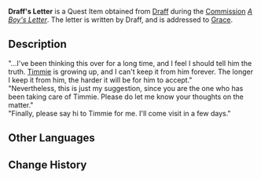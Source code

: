 {{Item Infobox
|id           = 100352
|image        = Book Letter.png
|type         = Quest Items
|description  = A letter from Draff to Sister Grace. It was tightly sealed, but it wasn't enough to withstand the brute force of the hilichurls.
|source1      = Obtained during [[A Boy's Letter]]
}}
'''Draff's Letter''' is a Quest Item obtained from [[Draff]] during the [[Commission]] ''[[A Boy's Letter]]''. The letter is written by Draff, and is addressed to [[Grace]].

==Description==
"...I've been thinking this over for a long time, and I feel I should tell him the truth. [[Timmie]] is growing up, and I can't keep it from him forever. The longer I keep it from him, the harder it will be for him to accept."<br />"Nevertheless, this is just my suggestion, since you are the one who has been taking care of Timmie. Please do let me know your thoughts on the matter."<br />"Finally, please say hi to Timmie for me. I'll come visit in a few days."

==Other Languages==
{{Other Languages|default_hidden=1
|en      = Draff's Letter
|zhs     = 杜拉夫的信
|zhs_rm  = Dùlāfū de Xìn
|zht     = 杜拉夫的信
|zht_rm  = Dùlāfū de Xìn
|ja      = ドゥラフの手紙
|ja_rm   = Durafu no Tegami
|ko      = 두라프의 편지
|ko_rm   = Durapeu-ui Pyeonji
|es      = Carta de Draff
|fr      = Lettre de Draff
<!-- |fr_tl   = Draff's Letter -->
|ru      = Письмо Драффа
<!-- |ru_tl   = Draff's Letter -->
|th      = จดหมายของ Draff
|th_rm   = Chotmai khong Draff
|vi      = Thư Của Draff
|de      = Draffs Brief
|id      = Surat Draff
|pt      = Carta de Draff
}}

==Change History==
{{Change History|1.2}}